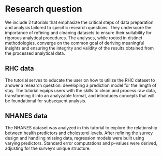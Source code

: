 # Research question

We include 2 tutorials that emphasize the critical steps of data preparation and analysis tailored to specific research questions. They underscore the importance of refining and cleaning datasets to ensure their suitability for rigorous analytical procedures. The analyses, while rooted in distinct methodologies, converge on the common goal of deriving meaningful insights and ensuring the integrity and validity of the results obtained from the processed analytical data.


## RHC data

The tutorial serves to educate the user on how to utilize the RHC dataset to answer a research question: developing a prediction model for the length of stay. The tutorial equips users with the skills to clean and process raw data, transforming it into an analyzable format, and introduces concepts that will be foundational for subsequent analysis.

## NHANES data 

The NHANES dataset was analyzed in this tutorial to explore the relationship between health predictors and cholesterol levels. After refining the survey design and handling missing data, regression models were built using varying predictors. Standard error computations and p-values were derived, adjusting for the survey's unique structure.